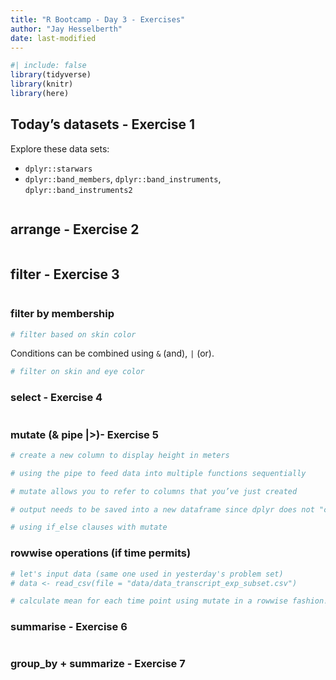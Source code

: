 ```yaml
---
title: "R Bootcamp - Day 3 - Exercises"
author: "Jay Hesselberth"
date: last-modified
---
```


```r
#| include: false
library(tidyverse)
library(knitr)
library(here)
```

## Today's datasets - Exercise 1

Explore these data sets:

* `dplyr::starwars`
* `dplyr::band_members`, `dplyr::band_instruments`, `dplyr::band_instruments2`

```r
```

## arrange - Exercise 2

```r
```

## filter - Exercise 3

```r
```

### filter by membership

```r
# filter based on skin color
```

Conditions can be combined using `&` (and), `|` (or).

```r
# filter on skin and eye color
```

### select - Exercise 4

```r
```

### mutate (& pipe |>)- Exercise 5

```r
# create a new column to display height in meters

# using the pipe to feed data into multiple functions sequentially

# mutate allows you to refer to columns that you’ve just created

# output needs to be saved into a new dataframe since dplyr does not "change" the original dataframe

# using if_else clauses with mutate
```

### rowwise operations (if time permits)

```r
# let's input data (same one used in yesterday's problem set)
# data <- read_csv(file = "data/data_transcript_exp_subset.csv")

# calculate mean for each time point using mutate in a rowwise fashion!
```

### summarise - Exercise 6

```r
```

### group_by + summarize - Exercise 7

```r
```
